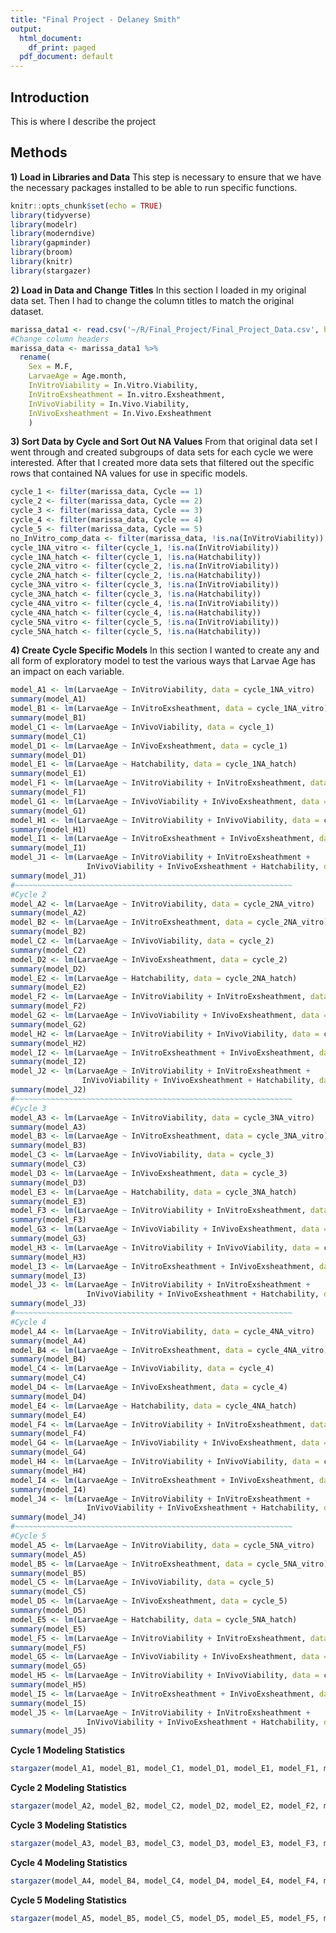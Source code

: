 ```yaml
---
title: "Final Project - Delaney Smith"
output:
  html_document:
    df_print: paged
  pdf_document: default
---
```

## Introduction
  This is where I describe the project

## Methods
**1) Load in Libraries and Data**
    This step is necessary to ensure that we have the necessary packages installed to be able to run specific functions.
```r
knitr::opts_chunk$set(echo = TRUE)
library(tidyverse)
library(modelr)
library(moderndive)
library(gapminder)
library(broom)
library(knitr)
library(stargazer)
```
**2) Load in Data and Change Titles**
  In this section I loaded in my original data set. Then I had to change the column titles to match the original dataset.
```r
marissa_data1 <- read.csv('~/R/Final_Project/Final_Project_Data.csv', header=T, na.strings=".")
#Change column headers
marissa_data <- marissa_data1 %>% 
  rename(
    Sex = M.F,
    LarvaeAge = Age.month,
    InVitroViability = In.Vitro.Viability,
    InVitroExsheathment = In.vitro.Exsheathment,
    InVivoViability = In.Vivo.Viability,
    InVivoExsheathment = In.Vivo.Exsheathment
    )
```

**3) Sort Data by Cycle and Sort Out NA Values**
  From that original data set I went through and created subgroups of data sets for each cycle we were interested. After that I created more data sets that filtered out the specific rows that contained NA values for use in specific models.
```r
cycle_1 <- filter(marissa_data, Cycle == 1)
cycle_2 <- filter(marissa_data, Cycle == 2)
cycle_3 <- filter(marissa_data, Cycle == 3)
cycle_4 <- filter(marissa_data, Cycle == 4)
cycle_5 <- filter(marissa_data, Cycle == 5)
no_InVitro_comp_data <- filter(marissa_data, !is.na(InVitroViability))
cycle_1NA_vitro <- filter(cycle_1, !is.na(InVitroViability))
cycle_1NA_hatch <- filter(cycle_1, !is.na(Hatchability))
cycle_2NA_vitro <- filter(cycle_2, !is.na(InVitroViability))
cycle_2NA_hatch <- filter(cycle_2, !is.na(Hatchability))
cycle_3NA_vitro <- filter(cycle_3, !is.na(InVitroViability))
cycle_3NA_hatch <- filter(cycle_3, !is.na(Hatchability))
cycle_4NA_vitro <- filter(cycle_4, !is.na(InVitroViability))
cycle_4NA_hatch <- filter(cycle_4, !is.na(Hatchability))
cycle_5NA_vitro <- filter(cycle_5, !is.na(InVitroViability))
cycle_5NA_hatch <- filter(cycle_5, !is.na(Hatchability))
```

**4) Create Cycle Specific Models**
  In this section I wanted to create any and all form of exploratory model to test the various ways that Larvae Age has an impact on each variable. 
```r
model_A1 <- lm(LarvaeAge ~ InVitroViability, data = cycle_1NA_vitro)
summary(model_A1)
model_B1 <- lm(LarvaeAge ~ InVitroExsheathment, data = cycle_1NA_vitro)
summary(model_B1)
model_C1 <- lm(LarvaeAge ~ InVivoViability, data = cycle_1)
summary(model_C1)
model_D1 <- lm(LarvaeAge ~ InVivoExsheathment, data = cycle_1)
summary(model_D1)
model_E1 <- lm(LarvaeAge ~ Hatchability, data = cycle_1NA_hatch)
summary(model_E1)
model_F1 <- lm(LarvaeAge ~ InVitroViability + InVitroExsheathment, data = cycle_1NA_vitro)
summary(model_F1)
model_G1 <- lm(LarvaeAge ~ InVivoViability + InVivoExsheathment, data = cycle_1)
summary(model_G1)
model_H1 <- lm(LarvaeAge ~ InVitroViability + InVivoViability, data = cycle_1NA_vitro)
summary(model_H1)
model_I1 <- lm(LarvaeAge ~ InVitroExsheathment + InVivoExsheathment, data = cycle_1NA_vitro)
summary(model_I1)
model_J1 <- lm(LarvaeAge ~ InVitroViability + InVitroExsheathment + 
                 InVivoViability + InVivoExsheathment + Hatchability, data = cycle_1NA_hatch)
summary(model_J1)
#~~~~~~~~~~~~~~~~~~~~~~~~~~~~~~~~~~~~~~~~~~~~~~~~~~~~~~~~~~~~~~
#Cycle 2
model_A2 <- lm(LarvaeAge ~ InVitroViability, data = cycle_2NA_vitro)
summary(model_A2) 
model_B2 <- lm(LarvaeAge ~ InVitroExsheathment, data = cycle_2NA_vitro)
summary(model_B2)
model_C2 <- lm(LarvaeAge ~ InVivoViability, data = cycle_2)
summary(model_C2)
model_D2 <- lm(LarvaeAge ~ InVivoExsheathment, data = cycle_2)
summary(model_D2)
model_E2 <- lm(LarvaeAge ~ Hatchability, data = cycle_2NA_hatch)
summary(model_E2)
model_F2 <- lm(LarvaeAge ~ InVitroViability + InVitroExsheathment, data = cycle_2NA_vitro)
summary(model_F2)
model_G2 <- lm(LarvaeAge ~ InVivoViability + InVivoExsheathment, data = cycle_2)
summary(model_G2)
model_H2 <- lm(LarvaeAge ~ InVitroViability + InVivoViability, data = cycle_2NA_vitro)
summary(model_H2)
model_I2 <- lm(LarvaeAge ~ InVitroExsheathment + InVivoExsheathment, data = cycle_2NA_vitro)
summary(model_I2)
model_J2 <- lm(LarvaeAge ~ InVitroViability + InVitroExsheathment + 
                InVivoViability + InVivoExsheathment + Hatchability, data = cycle_2NA_hatch)
summary(model_J2)
#~~~~~~~~~~~~~~~~~~~~~~~~~~~~~~~~~~~~~~~~~~~~~~~~~~~~~~~~~~~~~~
#Cycle 3
model_A3 <- lm(LarvaeAge ~ InVitroViability, data = cycle_3NA_vitro)
summary(model_A3) 
model_B3 <- lm(LarvaeAge ~ InVitroExsheathment, data = cycle_3NA_vitro)
summary(model_B3)
model_C3 <- lm(LarvaeAge ~ InVivoViability, data = cycle_3)
summary(model_C3)
model_D3 <- lm(LarvaeAge ~ InVivoExsheathment, data = cycle_3)
summary(model_D3)
model_E3 <- lm(LarvaeAge ~ Hatchability, data = cycle_3NA_hatch)
summary(model_E3)
model_F3 <- lm(LarvaeAge ~ InVitroViability + InVitroExsheathment, data = cycle_3NA_vitro)
summary(model_F3)
model_G3 <- lm(LarvaeAge ~ InVivoViability + InVivoExsheathment, data = cycle_3)
summary(model_G3)
model_H3 <- lm(LarvaeAge ~ InVitroViability + InVivoViability, data = cycle_3NA_vitro)
summary(model_H3)
model_I3 <- lm(LarvaeAge ~ InVitroExsheathment + InVivoExsheathment, data = cycle_3NA_vitro)
summary(model_I3)
model_J3 <- lm(LarvaeAge ~ InVitroViability + InVitroExsheathment + 
                 InVivoViability + InVivoExsheathment + Hatchability, data = cycle_3NA_hatch)
summary(model_J3)
#~~~~~~~~~~~~~~~~~~~~~~~~~~~~~~~~~~~~~~~~~~~~~~~~~~~~~~~~~~~~~~
#Cycle 4
model_A4 <- lm(LarvaeAge ~ InVitroViability, data = cycle_4NA_vitro)
summary(model_A4) 
model_B4 <- lm(LarvaeAge ~ InVitroExsheathment, data = cycle_4NA_vitro)
summary(model_B4)
model_C4 <- lm(LarvaeAge ~ InVivoViability, data = cycle_4)
summary(model_C4)
model_D4 <- lm(LarvaeAge ~ InVivoExsheathment, data = cycle_4)
summary(model_D4)
model_E4 <- lm(LarvaeAge ~ Hatchability, data = cycle_4NA_hatch)
summary(model_E4)
model_F4 <- lm(LarvaeAge ~ InVitroViability + InVitroExsheathment, data = cycle_4NA_vitro)
summary(model_F4)
model_G4 <- lm(LarvaeAge ~ InVivoViability + InVivoExsheathment, data = cycle_4)
summary(model_G4)
model_H4 <- lm(LarvaeAge ~ InVitroViability + InVivoViability, data = cycle_4NA_vitro)
summary(model_H4)
model_I4 <- lm(LarvaeAge ~ InVitroExsheathment + InVivoExsheathment, data = cycle_4NA_vitro)
summary(model_I4)
model_J4 <- lm(LarvaeAge ~ InVitroViability + InVitroExsheathment + 
                 InVivoViability + InVivoExsheathment + Hatchability, data = cycle_4NA_hatch)
summary(model_J4)
#~~~~~~~~~~~~~~~~~~~~~~~~~~~~~~~~~~~~~~~~~~~~~~~~~~~~~~~~~~~~~~
#Cycle 5
model_A5 <- lm(LarvaeAge ~ InVitroViability, data = cycle_5NA_vitro)
summary(model_A5) 
model_B5 <- lm(LarvaeAge ~ InVitroExsheathment, data = cycle_5NA_vitro)
summary(model_B5)
model_C5 <- lm(LarvaeAge ~ InVivoViability, data = cycle_5)
summary(model_C5)
model_D5 <- lm(LarvaeAge ~ InVivoExsheathment, data = cycle_5)
summary(model_D5)
model_E5 <- lm(LarvaeAge ~ Hatchability, data = cycle_5NA_hatch)
summary(model_E5)
model_F5 <- lm(LarvaeAge ~ InVitroViability + InVitroExsheathment, data = cycle_5NA_vitro)
summary(model_F5)
model_G5 <- lm(LarvaeAge ~ InVivoViability + InVivoExsheathment, data = cycle_5)
summary(model_G5)
model_H5 <- lm(LarvaeAge ~ InVitroViability + InVivoViability, data = cycle_5NA_vitro)
summary(model_H5)
model_I5 <- lm(LarvaeAge ~ InVitroExsheathment + InVivoExsheathment, data = cycle_5NA_vitro)
summary(model_I5)
model_J5 <- lm(LarvaeAge ~ InVitroViability + InVitroExsheathment + 
                 InVivoViability + InVivoExsheathment + Hatchability, data = cycle_5NA_hatch)
summary(model_J5)
```


**Cycle 1 Modeling Statistics**
```r
stargazer(model_A1, model_B1, model_C1, model_D1, model_E1, model_F1, model_G1, model_H1, model_I1, model_J1, type = "html", notes.append = FALSE, notes.label = "Symbols", notes = c("<sup>&#42;</sup>p<0.1; <sup>&#42;&#42;</sup>p<0.05; <sup>&#42;&#42;&#42;</sup>p<0.01"), keep.stat = "adj.rsq", column.labels = c("A1", "B1","C1", "D1","E1", "F1","G1", "H1","I1", "J1"), multicolumn = TRUE, ci = TRUE)
```

**Cycle 2 Modeling Statistics**
```r
stargazer(model_A2, model_B2, model_C2, model_D2, model_E2, model_F2, model_G2, model_H2, model_I2, model_J2, type = "html", notes.append = FALSE, notes.label = "Symbols", notes = c("<sup>&#42;</sup>p<0.1; <sup>&#42;&#42;</sup>p<0.05; <sup>&#42;&#42;&#42;</sup>p<0.01"), keep.stat = "adj.rsq", column.labels = c("A2", "B2","C2", "D2","E2", "F2","G2", "H2","I2", "J2"), multicolumn = TRUE, ci = TRUE)
```

**Cycle 3 Modeling Statistics**
```r
stargazer(model_A3, model_B3, model_C3, model_D3, model_E3, model_F3, model_G3, model_H3, model_I3, model_J3, type = "html", notes.append = FALSE, notes.label = "Symbols", notes = c("<sup>&#42;</sup>p<0.1; <sup>&#42;&#42;</sup>p<0.05; <sup>&#42;&#42;&#42;</sup>p<0.01"), keep.stat = "adj.rsq", column.labels = c("A3", "B3","C3", "D3","E3", "F3","G3", "H3","I3", "J3"), multicolumn = TRUE, ci = TRUE)
```

**Cycle 4 Modeling Statistics**
```r
stargazer(model_A4, model_B4, model_C4, model_D4, model_E4, model_F4, model_G4, model_H4, model_I4, model_J4, type = "html", notes.append = FALSE, notes.label = "Symbols", notes = c("<sup>&#42;</sup>p<0.1; <sup>&#42;&#42;</sup>p<0.05; <sup>&#42;&#42;&#42;</sup>p<0.01"), keep.stat = "adj.rsq", column.labels = c("A4","B4","C4","D4","E4","F4","G4","H4","I4","J4"), multicolumn = TRUE, ci = TRUE)
```

**Cycle 5 Modeling Statistics**
```r
stargazer(model_A5, model_B5, model_C5, model_D5, model_E5, model_F5, model_G5, model_H5, model_I5, model_J5, type = "html", notes.append = FALSE, notes.label = "Symbols", notes = c("<sup>&#42;</sup>p<0.1; <sup>&#42;&#42;</sup>p<0.05; <sup>&#42;&#42;&#42;</sup>p<0.01"), keep.stat = "adj.rsq", column.labels = c("A5","B5","C5","D5","E5","F5","G5","H5","I5","J5"), multicolumn = TRUE, ci = TRUE)
```



